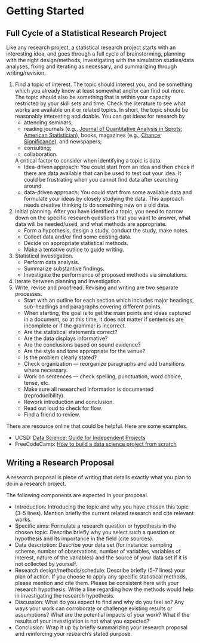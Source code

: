 # Getting Started

## Full Cycle of a Statistical Research Project
Like any research project, a statistical research project starts with an
interesting idea, and goes through a full cycle of brainstorming, planning with 
the
right design/methods, investigating with the simulation studies/data analyses,
fixing and iterating as necessary, and summarizing through writing/revision.


1. Find a topic of interest. The topic should interest you, and be something 
   which you already know at least somewhat and/or can find out more. The topic 
   should
   also be something that is within your capacity restricted by your skill sets
   and time. Check the literature to see what works are available on it or
   related topics. In short, the topic should be reasonably interesting and
   doable. You can get ideas for research by 
    + attending seminars;
    + reading journals (e.g.,
	[Journal of Quantitative Analysis in Sprots](https://www.degruyter.com/journal/key/jqas/html?lang=en);
	[American Statistician](https://www.tandfonline.com/journals/utas20)),
     books, magazines (e.g., [Chance](https://www.tandfonline.com/journals/ucha20); [Significance](https://academic.oup.com/jrssig)), and newspapers;
    + consulting;
    + collaboration.
  
   A critical factor to consider when identifying a topic is data. 
    + Idea-driven approach: You
    could start from an idea and then check if there are data available
    that can be used to test out your idea. It could be frustrating
     when you cannot find data after searching around.
    + data-driven approach: You could
    start from some available data and formulate your ideas by closely
    studying the data. This approach needs creative thinking to do
    something new on a old data.
	

1. Initial planning. After you have identified a topic, you need to narrow down
   on the specific research questions that you want to answer, what data will be
   needed/used, and what methods are appropriate.
    + Form a hypothesis, design a study, conduct the study, make notes.
    + Collect data and/or find some existing data.
    + Decide on appropriate statistical methods.
    + Make a tentative outline to guide writing.
1. Statistical investigation. 
    + Perform data analysis.
    + Summarize substantive findings.
    + Investigate the performance of proposed methods via simulations.
1. Iterate between planning and investigation.
1. Write, revise and proofread. Revising and writing are two separate processes.
    + Start with an outline for each section which includes major headings, 
      sub-headings and paragraphs covering different points.  
    + When starting, the goal is to get the main points and ideas captured in a 
      document, so at this time, it does not matter if sentences are incomplete 
      or if the grammar is incorrect.
    + Are the statistical statements correct?
    + Are the data displays informative?
    + Are the conclusions based on sound evidence?
    + Are the style and tone appropriate for the venue?
    + Is the problem clearly stated?
    + Check organization --- reorganize paragraphs and add transitions where 
      necessary.
    + Work on sentences --- check spelling, punctuation, word choice, tense, etc.
    + Make sure all researched information is documented (reproducibility).
    + Rework introduction and conclusion.
    + Read out loud to check for flow.
    + Find a friend to review.


There are resource online that could be helpful. Here are some
examples.

+ UCSD: [Data Science: Guide for Independent Projects](https://ucsd.libguides.com/data-science/projects)
+ FreeCodeCamp: [How to build a data science project from scratch](https://www.freecodecamp.org/news/how-to-build-a-data-science-project-from-scratch-dc4f096a62a1/)



## Writing a Research Proposal

A research proposal is piece of writing that details exactly what you plan to do
in a research project.


The following components are expected in your proposal.

+ Introduction: Introducing the topic and why you have chosen this topic (3--5
  lines). Mention briefly the current related research and cite relevant works.
+ Specific aims: Formulate a research question or hypothesis in the
  chosen topic. Describe briefly why you select such a question or hypothesis
  and its importance in the field (cite sources).
+ Data description: Describe your data set (for instance: sampling scheme,
  number of observations, number of variables, variables of interest, nature of
  the variables) and the source of your data set if it is not collected by
  yourself.
+ Research design/methods/schedule: 
  Describe briefly (5-7 lines) your plan of action. If you
  choose to apply any specific statistical methods, please mention and cite
  them. Please be consistent here with your research hypothesis. Write a line
  regarding how the methods would help in investigating the research hypothesis.
+ Discussion: What do you expect to find and why
  do you feel so? Any ways your work can corroborate or challenge existing
  results or assumptions? What are the potential impacts of your work? What if
  the results of your investigation is not what you expected?
+ Conclusion: Wrap it up by briefly summarizing your research proposal and
  reinforcing your research’s stated purpose.
